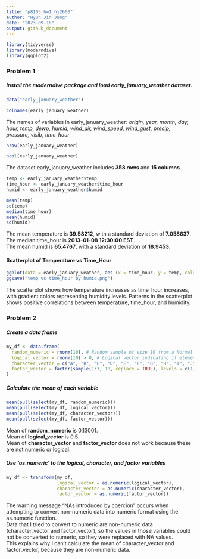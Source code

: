 ```yaml
---
title: "p8105_hw1_hj2660"
author: "Hyun Jin Jung"
date: "2023-09-18"
output: github_document
---
```



```r
library(tidyverse)
library(moderndive)
library(ggplot2)
```

### Problem 1

##### Install the **moderndive** package and load **early_january_weather** dataset.

```r
data("early_january_weather")
```


```r
colnames(early_january_weather)
```

The names of variables in early_january_weather: *origin, year, month, day, hour, temp, dewp, humid, wind_dir, wind_speed, wind_gust, precip, pressure, visib, time_hour*

```r
nrow(early_january_weather)
```

```r
ncol(early_january_weather)
```

The dataset early_january_weather includes **358 rows** and **15 columns**. 

```r
temp <- early_january_weather$temp 
time_hour <- early_january_weather$time_hour
humid <- early_january_weather$humid
```


```r
mean(temp)
sd(temp)
median(time_hour)
mean(humid)
sd(humid)
```

The mean temperature is **39.58212**, with a standard deviation of **7.058637**.<br>
The median time_hour is **2013-01-08 12:30:00 EST**. <br>
The mean humid is **65.4767**, with a standard deviation of **18.9453**. <br>

#### Scatterplot of Temperature vs Time_Hour

```r
ggplot(data = early_january_weather, aes (x = time_hour, y = temp, color = humid)) + geom_point() 
ggsave("temp vs time_hour by humid.png")
```
The scatterplot shows how temperature increases as time_hour increases, with gradient colors representing humidity levels. Patterns in the scatterplot shows positive correlations between temperature, time_hour, and humidity.

### Problem 2

##### Create a data frame

```r
my_df <- data.frame(
  random_numeric = rnorm(10), # Random sample of size 10 from a Normal distribution
  logical_vector = rnorm(10) > 0, # Logical vector indicating if elements are greater than 0
  character_vector = c("A", "B", "C", "D", "E", "F", "G", "H", "I", "J"), # Character vector
  factor_vector = factor(sample(1:3, 10, replace = TRUE), levels = c(1, 2, 3))  # Factor vector with 3 levels
)
```

##### Calculate the mean of each variable
```r
mean(pull(select(my_df, random_numeric)))
mean(pull(select(my_df, logical_vector)))
mean(pull(select(my_df, character_vector)))
mean(pull(select(my_df, factor_vector)))
```
Mean of **random_numeric** is 0.13001. <br>
Mean of **logical_vector** is 0.5. <br>
Mean of **character_vector** and **factor_vector** does not work because these are not numeric or logical.

##### Use 'as.numeric' to the logical, character, and factor variables


```r
my_df <- transform(my_df,
                   logical_vector = as.numeric(logical_vector),
                   character_vector = as.numeric(character_vector),
                   factor_vector = as.numeric(factor_vector))
```

The warning message "NAs introduced by coercion" occurs when attempting to convert non-numeric data into numeric format using the as.numeric function. <br>
Data that I tried to convert to numeric are non-numeric data (character_vector and factor_vector), so the values in those variables could not be converted to numeric, so they were replaced with NA values. <br>
This explains why I can't calculate the mean of character_vector and factor_vector, because they are non-numeric data.

